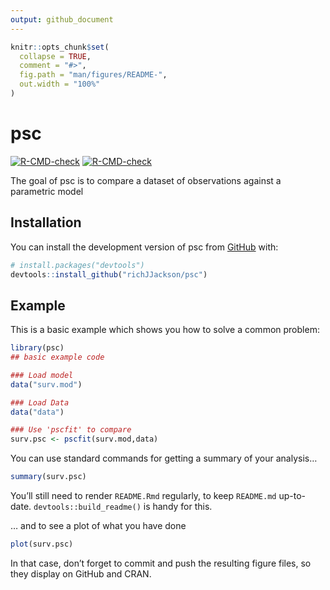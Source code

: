 ```yaml
---
output: github_document
---
```


<!-- README.md is generated from README.Rmd. Please edit that file -->

```r
knitr::opts_chunk$set(
  collapse = TRUE,
  comment = "#>",
  fig.path = "man/figures/README-",
  out.width = "100%"
)
```

# psc

<!-- badges: start -->
  [![R-CMD-check](https://github.com/richJJackson/pic/actions/workflows/R-CMD-check.yaml/badge.svg)](https://github.com/richJJackson/pic/actions/workflows/R-CMD-check.yaml)
[![R-CMD-check](https://github.com/richJJackson/pic/actions/workflows/R-CMD-check.yaml/badge.svg)](https://github.com/richJJackson/pic/actions/workflows/R-CMD-check.yaml)
<!-- badges: end -->

The goal of psc is to compare a dataset of observations against a parametric model

## Installation

You can install the development version of psc from [GitHub](https://github.com/) with:

``` r
# install.packages("devtools")
devtools::install_github("richJJackson/psc")
```

## Example

This is a basic example which shows you how to solve a common problem:

```r
library(psc)
## basic example code

### Load model
data("surv.mod")

### Load Data
data("data")

### Use 'pscfit' to compare
surv.psc <- pscfit(surv.mod,data)

```

You can use standard commands for getting a summary of your analysis...
```r
summary(surv.psc)
```

You'll still need to render `README.Rmd` regularly, to keep `README.md` up-to-date. `devtools::build_readme()` is handy for this.

... and to see a plot of what you have done

```r
plot(surv.psc)
```

In that case, don't forget to commit and push the resulting figure files, so they display on GitHub and CRAN.
